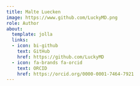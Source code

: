 ```yaml
---
title: Malte Luecken
image: https://www.github.com/LuckyMD.png
role: Author
about:
  template: jolla
  links:
  - icon: bi-github
    text: GitHub
    href: https://github.com/LuckyMD
  - icon: fa-brands fa-orcid
    text: ORCID
    href: https://orcid.org/0000-0001-7464-7921
---
```


